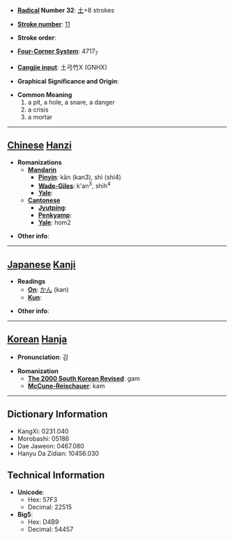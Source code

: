 * '''[[Wiktionary:Chinese radical index| Radical]] Number 32''': [[Wiktionary:Chinese radical index 土|土]]+8 strokes

* '''[[Wiktionary:Chinese total strokes index|Stroke number]]''': [[Wiktionary:Chinese total strokes index 11|11]]

* '''Stroke order''': 

* '''[[Wiktionary:Chinese four corner index|Four-Corner System]]''': 4717<sub>7</sub>

* '''[[Wiktionary:Chinese Cangjie index|Cangjie input]]''': 土弓竹X (GNHX)

* '''Graphical Significance and Origin''': 

* '''Common Meaning'''
*#a pit, a hole, a snare, a danger
*# a crisis
*# a mortar


----

== [[Chinese]] [[Hanzi]] ==

* '''Romanizations'''
** '''[[Mandarin]]'''
*** '''[[Pinyin]]''': kǎn (kan3), shì (shi4)
*** '''[[Wade-Giles]]''': k'an<sup>3</sup>, shih<sup>4</sup>
*** '''[[Yale]]''': 
** '''[[Cantonese]]'''
*** '''[[Jyutping]]''':
*** '''[[Penkyamp]]''': 
*** '''[[Yale]]''': hom2

* '''Other info''': 

----

== [[Japanese]] [[Kanji]] ==

* '''Readings'''
** '''[[On]]''': [[かん]] (kan)
** '''[[Kun]]''': 

* '''Other info''':  

----

== [[Korean]] [[Hanja]] ==

* '''Pronunciation''': 감

* '''Romanization'''
** '''[[The 2000 South Korean Revised Romanization|The 2000 South Korean Revised]]''': gam
** '''[[McCune-Reischauer]]''': kam

----

== Dictionary Information ==

* KangXi: 0231.040
* Morobashi: 05186
* Dae Jaweon: 0467.080
* Hanyu Da Zidian: 10456.030

== Technical Information ==

* '''Unicode''':
** Hex: 57F3
** Decimal: 22515
* '''Big5''':
** Hex: D4B9
** Decimal: 54457